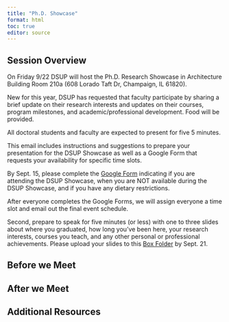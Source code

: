 ```yaml
---
title: "Ph.D. Showcase"
format: html
toc: true
editor: source
---
```

## Session Overview

On Friday 9/22 DSUP will host the Ph.D. Research Showcase in Architecture Building Room 210a (608 Lorado Taft Dr, Champaign, IL 61820).

New for this year, DSUP has requested that faculty participate by sharing a brief update on their research interests and updates on their courses, program milestones, and academic/professional development. Food will be provided.   

All doctoral students and faculty are expected to present for five 5 minutes.  

This email includes instructions and suggestions to prepare your presentation for the DSUP Showcase as well as a Google Form that requests your availability for specific time slots.  

By Sept. 15, please complete the [Google Form](https://forms.gle/NxWcoz4qzgh9mVMV6) indicating if you are attending the DSUP Showcase, when you are NOT available during the DSUP Showcase, and if you have any dietary restrictions. 

After everyone completes the Google Forms, we will assign everyone a time slot and email out the final event schedule.

Second, prepare to speak for five minutes (or less) with one to three slides about where you graduated, how long you’ve been here, your research interests, courses you teach, and any other personal or professional achievements. 
Please upload your slides to this [Box Folder](https://uofi.app.box.com/folder/225448700829) by Sept. 21. 

## Before we Meet

## After we Meet

## Additional Resources
